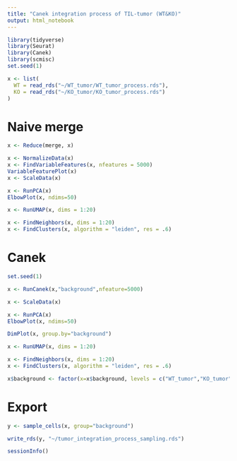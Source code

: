 ```yaml
---
title: "Canek integration process of TIL-tumor (WT&KO)"
output: html_notebook
---
```


```r
library(tidyverse)
library(Seurat)
library(Canek)
library(scmisc)
set.seed(1)
```

```r
x <- list(
  WT = read_rds("~/WT_tumor/WT_tumor_process.rds"),
  KO = read_rds("~/KO_tumor/KO_tumor_process.rds")
)
```


# Naive merge 

```r
x <- Reduce(merge, x)
```

```r
x <- NormalizeData(x)
x <- FindVariableFeatures(x, nfeatures = 5000)
VariableFeaturePlot(x)
x <- ScaleData(x)
```

```r
x <- RunPCA(x)
ElbowPlot(x, ndims=50)
```

```r
x <- RunUMAP(x, dims = 1:20)
```

```r
x <- FindNeighbors(x, dims = 1:20)
x <- FindClusters(x, algorithm = "leiden", res = .6)
```

# Canek 

```r
set.seed(1)
```

```r
x <- RunCanek(x,"background",nfeature=5000)
```

```r
x <- ScaleData(x)
```

```r
x <- RunPCA(x)
ElbowPlot(x, ndims=50)
```

```r
DimPlot(x, group.by="background")
```


```r
x <- RunUMAP(x, dims = 1:20)
```

```r
x <- FindNeighbors(x, dims = 1:20)
x <- FindClusters(x, algorithm = "leiden", res = .6)
```

```r
x$background <- factor(x=x$background, levels = c("WT_tumor","KO_tumor"))
```


# Export 


```r
y <- sample_cells(x, group="background")
```


```r
write_rds(y, "~/tumor_integration_process_sampling.rds")
```

```r
sessionInfo()
```

